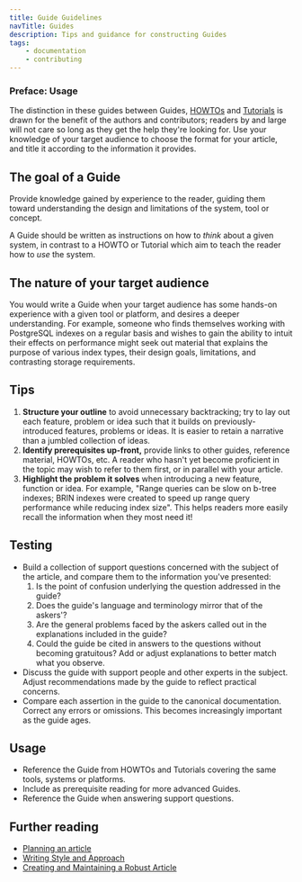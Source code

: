```yaml
---
title: Guide Guidelines
navTitle: Guides
description: Tips and guidance for constructing Guides
tags:
    - documentation
    - contributing
---
```


### Preface: Usage
The distinction in these guides between Guides, [HOWTOs](howto) and [Tutorials](tutorial) is drawn for the benefit of the authors and contributors; readers by and large will not care so long as they get the help they're looking for. Use your knowledge of your target audience to choose the format for your article, and title it according to the information it provides. 

## The goal of a Guide

Provide knowledge gained by experience to the reader, guiding them toward understanding the design and limitations of the system, tool or concept.

A Guide should be written as instructions on how to *think* about a given system, in contrast to a HOWTO or Tutorial which aim to teach the reader how to *use* the system.

## The nature of your target audience

You would write a Guide when your target audience has some hands-on experience with a given tool or platform, and desires a deeper understanding. For example, someone who finds themselves working with PostgreSQL indexes on a regular basis and wishes to gain the ability to intuit their effects on performance might seek out material that explains the purpose of various index types, their design goals, limitations, and contrasting storage requirements. 

## Tips

1. **Structure your outline** to avoid unnecessary backtracking; try to lay out each feature, problem or idea such that it builds on previously-introduced features, problems or ideas. It is easier to retain a narrative than a jumbled collection of ideas.
2. **Identify prerequisites up-front,** provide links to other guides, reference material, HOWTOs, etc. A reader who hasn't yet become proficient in the topic may wish to refer to them first, or in parallel with your article.
3. **Highlight the problem it solves** when introducing a new feature, function or idea. For example, "Range queries can be slow on b-tree indexes; BRIN indexes were created to speed up range query performance while reducing index size". This helps readers more easily recall the information when they most need it!

## Testing

- Build a collection of support questions concerned with the subject of the article, and compare them to the information you've presented:
    1. Is the point of confusion underlying the question addressed in the guide?
    2. Does the guide's language and terminology mirror that of the askers'?
    3. Are the general problems faced by the askers called out in the explanations included in the guide?
    4. Could the guide be cited in answers to the questions without becoming gratuitous?
    Add or adjust explanations to better match what you observe.
- Discuss the guide with support people and other experts in the subject. Adjust recommendations made by the guide to reflect practical concerns. 
- Compare each assertion in the guide to the canonical documentation. Correct any errors or omissions. This becomes increasingly important as the guide ages. 

## Usage

- Reference the Guide from HOWTOs and Tutorials covering the same tools, systems or platforms.
- Include as prerequisite reading for more advanced Guides.
- Reference the Guide when answering support questions.



## Further reading

- [Planning an article](.)
- [Writing Style and Approach](../style/style)
- [Creating and Maintaining a Robust Article](robustness)
